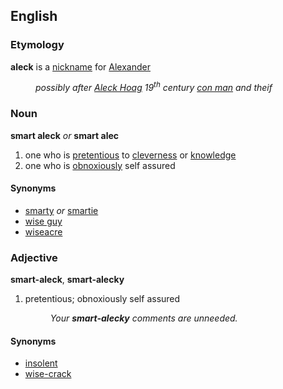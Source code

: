 == English ==
=== Etymology ===
'''aleck''' is a [[nickname]] for [[Alexander]]
: ''possibly after [[Aleck Hoag]] 19<sup>th</sup> century [[con man]] and theif''

=== Noun ===
'''smart aleck''' ''or'' '''smart alec'''
# one who is [[pretentious]] to [[clever]]ness or [[knowledge]]
# one who is [[obnoxious]]ly self assured


==== Synonyms ====
* [[smarty]] ''or'' [[smartie]]
* [[wise guy]]
* [[wiseacre]]


=== Adjective ===
'''smart-aleck''', '''smart-alecky'''
# pretentious; obnoxiously self assured
#: ''Your '''smart-alecky''' comments are unneeded.''

==== Synonyms ====
* [[insolent]]
* [[wise-crack]]
